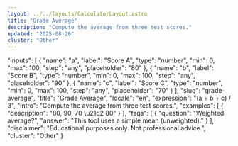 ```yaml
---
layout: ../../layouts/CalculatorLayout.astro
title: "Grade Average"
description: "Compute the average from three test scores."
updated: "2025-08-26"
cluster: "Other"
---
```



  "inputs": [
    {
      "name": "a",
      "label": "Score A",
      "type": "number",
      "min": 0,
      "max": 100,
      "step": "any",
      "placeholder": "80"
    },
    {
      "name": "b",
      "label": "Score B",
      "type": "number",
      "min": 0,
      "max": 100,
      "step": "any",
      "placeholder": "90"
    },
    {
      "name": "c",
      "label": "Score C",
      "type": "number",
      "min": 0,
      "max": 100,
      "step": "any",
      "placeholder": "70"
    }
  ],
  "slug": "grade-average",
  "title": "Grade Average",
  "locale": "en",
  "expression": "(a + b + c) / 3",
  "intro": "Compute the average from three test scores.",
  "examples": [
    {
      "description": "80, 90, 70 \u21d2 80"
    }
  ],
  "faqs": [
    {
      "question": "Weighted average?",
      "answer": "This tool uses a simple mean (unweighted)."
    }
  ],
  "disclaimer": "Educational purposes only. Not professional advice.",
  "cluster": "Other"
}

<Calculator schema={schema} />
